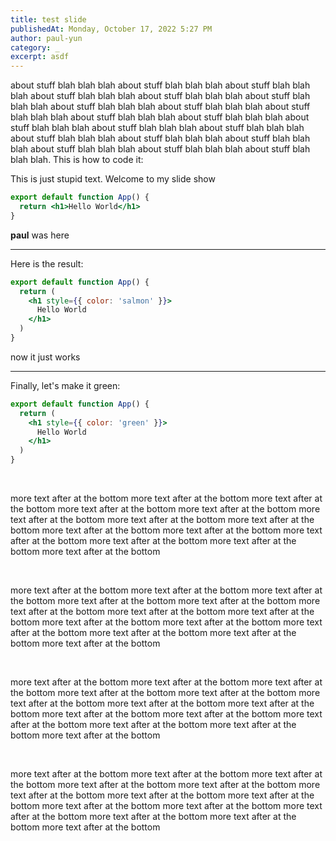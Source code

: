 ```yaml
---
title: test slide
publishedAt: Monday, October 17, 2022 5:27 PM
author: paul-yun
category: _
excerpt: asdf
---
```


about stuff blah blah blah about stuff blah blah blah about stuff blah blah blah about stuff blah blah blah about stuff blah blah blah about stuff blah blah blah about stuff blah blah blah about stuff blah blah blah about stuff blah blah blah about stuff blah blah blah about stuff blah blah blah about stuff blah blah blah about stuff blah blah blah about stuff blah blah blah about stuff blah blah blah about stuff blah blah blah about stuff blah blah blah about stuff blah blah blah about stuff blah blah blah about stuff blah blah blah. This is how to code it:

<Slides>

This is just stupid text.
Welcome to my slide show

```jsx App.js preview
export default function App() {
  return <h1>Hello World</h1>
}
```

**paul** was here

---

Here is the result:

```jsx App.js preview focus=3:5
export default function App() {
  return (
    <h1 style={{ color: 'salmon' }}>
      Hello World
    </h1>
  )
}
```

now it just works

---

Finally, let's make it green:

```jsx App.js preview focus=3
export default function App() {
  return (
    <h1 style={{ color: 'green' }}>
      Hello World
    </h1>
  )
}
```

</Slides>

<br />

more text after at the bottom more text after at the bottom more text after at the bottom more text after at the bottom more text after at the bottom more text after at the bottom more text after at the bottom more text after at the bottom more text after at the bottom more text after at the bottom more text after at the bottom more text after at the bottom more text after at the bottom more text after at the bottom

<br />

more text after at the bottom more text after at the bottom more text after at the bottom more text after at the bottom more text after at the bottom more text after at the bottom more text after at the bottom more text after at the bottom more text after at the bottom more text after at the bottom more text after at the bottom more text after at the bottom more text after at the bottom more text after at the bottom

<br />

more text after at the bottom more text after at the bottom more text after at the bottom more text after at the bottom more text after at the bottom more text after at the bottom more text after at the bottom more text after at the bottom more text after at the bottom more text after at the bottom more text after at the bottom more text after at the bottom more text after at the bottom more text after at the bottom

<br />

more text after at the bottom more text after at the bottom more text after at the bottom more text after at the bottom more text after at the bottom more text after at the bottom more text after at the bottom more text after at the bottom more text after at the bottom more text after at the bottom more text after at the bottom more text after at the bottom more text after at the bottom more text after at the bottom
